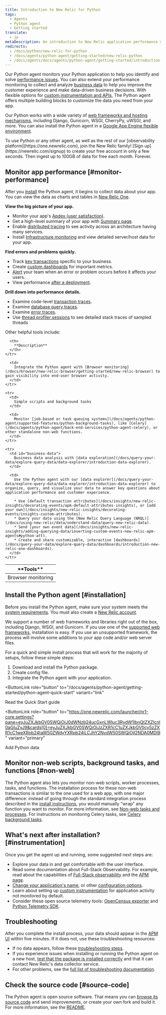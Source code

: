 ```yaml
---
title: Introduction to New Relic for Python
tags:
  - Agents
  - Python agent
  - Getting started
translate:
  - jp
metaDescription: An introduction to New Relic application performance monitoring (APM) for Python applications.
redirects:
  - /docs/python/new-relic-for-python
  - /docs/agents/python-agent/getting-started/new-relic-python
  - /docs/agents/docs/agents/python-agent/getting-started/introduction-new-relic-python
---
```


Our Python agent monitors your Python application to help you identify and solve [performance issues](#monitor-performance). You can also extend your performance monitoring to collect and analyze [business data](#business-data) to help you improve the customer experience and make data-driven business decisions. With flexible options for [custom instrumentation and APIs](/docs/agents/python-agent/custom-instrumentation/python-custom-instrumentation), The Python agent offers multiple building blocks to customize the data you need from your app.

Our Python works with a wide variety of [web frameworks and hosting mechanisms](/docs/agents/python-agent/getting-started/instrumented-python-packages), including Django, Gunicorn, WSGI, CherryPy, uWSGI, and more. You can also install the Python agent in a [Google App Engine flexible environment](/docs/agents/python-agent/hosting-services/install-new-relic-python-agent-gae-flexible-environment).

<Callout variant="tip">
  To use Python or any other agent, as well as the rest of our [observability
  platform](https://one.newrelic.com), join the New Relic family! [Sign
  up](https://newrelic.com/signup) to create your free account in only a few
  seconds. Then ingest up to 100GB of data for free each month. Forever.
</Callout>

## Monitor app performance [#monitor-performance]

After you [install](#installation) the Python agent, it begins to collect data about your app. You can view the data as charts and tables in [New Relic One](/docs/new-relic-one/use-new-relic-one/get-started/introduction-new-relic-one).

**View the big picture of your app.**

- Monitor your app's [Apdex (user satisfaction)](/docs/apm/new-relic-apm/apdex/apdex-measuring-user-satisfaction).
- Get a high-level summary of your app with [Summary page](/docs/apm/applications-menu/monitoring/apm-overview-page).
- Enable [distributed tracing](/docs/apm/distributed-tracing/getting-started/introduction-distributed-tracing) to see activity across an architecture having many services.
- Install [Infrastructure monitoring](/docs/infrastructure/new-relic-infrastructure/getting-started/introduction-new-relic-infrastructure) and view detailed server/host data for your app.

**Find errors and problems quickly.**

- Track [key transactions](/docs/apm/transactions/key-transactions/key-transactions-tracking-important-transactions-or-events) specific to your business.
- Create [custom dashboards](/docs/dashboards/new-relic-dashboards/custom-dashboards/custom-dashboards) for important metrics.
- [Alert](/docs/alerts/alert-policies/understanding-alert-policies/alerting-new-relic) your team when an error or problem occurs before it affects your users.
- View performance [after a deployment](/docs/apm/applications-menu/events/deployments-page).

**Drill down into performance details.**

- Examine code-level [transaction traces](/docs/apm/transactions/transaction-traces/transaction-traces).
- Examine [database query traces](/apm/transactions/transaction-traces/troubleshoot-sql-statements).
- Examine [error traces](/docs/apm/applications-menu/events/view-apm-error-analytics).
- Use [thread profiler sessions](/docs/apm/applications-menu/events/thread-profiler-tool) to see detailed stack traces of sampled threads

Other helpful tools include:

<table>
  <thead>
    <tr>
      <th style={{ width: "200px" }}>
        **Tools**
      </th>

      <th>
        **Description**
      </th>
    </tr>

  </thead>

  <tbody>
    <tr>
      <td>
        Browser monitoring
      </td>

      <td>
        Integrate the Python agent with [Browser monitoring](/docs/browser/new-relic-browser/getting-started/new-relic-browser) to gain visibility into end-user browser activity.
      </td>
    </tr>

    <tr>
      <td>
        Simple scripts and background tasks
      </td>

      <td>
        Monitor [job-based or task queuing systems](/docs/agents/python-agent/supported-features/python-background-tasks), like [Celery](/docs/agents/python-agent/back-end-services/python-agent-celery), or other standalone non-web functions.
      </td>
    </tr>

    <tr>
      <td id="business-data">
        Business data analysis with [data exploration](/docs/query-your-data/explore-query-data/data-explorer/introduction-data-explorer).
      </td>

      <td>
        Use the Python agent with our [data explorer](/docs/query-your-data/explore-query-data/data-explorer/introduction-data-explorer) to organize, query, and visualize your data to answer key questions about application performance and customer experience.

        * Use [default transaction attributes](/docs/insights/new-relic-insights/decorating-events/apm-default-attributes-insights), or [add your own](/docs/insights/new-relic-insights/decorating-events/insights-custom-attributes).
        * Query your data using the [New Relic Query Language (NRQL)](/docs/using-new-relic/data/understand-data/query-new-relic-data).
        * Send [your own event data](/docs/insights/new-relic-insights/adding-querying-data/inserting-custom-events-new-relic-apm-agents#python-att).
        * Create and share customizable, interactive [dashboards](/docs/query-your-data/explore-query-data/dashboards/introduction-new-relic-one-dashboards).
      </td>
    </tr>

  </tbody>
</table>

## Install the Python agent [#installation]

Before you install the Python agent, make sure your system meets the [system requirements](/docs/agents/python-agent/getting-started/compatibility-requirements-python-agent). You must also create a [New Relic account](/docs/accounts-partnerships/accounts/account-setup/create-your-new-relic-account).

We support a number of web frameworks and libraries right out of the box, including Django, WSGI, and Gunicorn. If you use one of the [supported web frameworks](/docs/agents/python-agent/getting-started/instrumented-python-packages), installation is easy. If you use an unsupported framework, the process will involve some additions to your app code and/or web server files.

For a quick and simple install process that will work for the majority of setups, follow these simple steps:

1. Download and install the Python package.
2. Create config file.
3. Integrate the Python agent with your application.

<ButtonGroup>

<ButtonLink
  role="button"
  to="/docs/agents/python-agent/getting-started/python-agent-quick-start"
  variant="link"
>
  Read the Quick Start guide
</ButtonLink>

<ButtonLink
  role="button"
  to="https://one.newrelic.com/launcher/nr1-core.settings?pane=eyJuZXJkbGV0SWQiOiJ0dWNzb24ucGxnLWluc3RydW1lbnQtZXZlcnl0aGluZyJ9&cards[0]=eyJuZXJkbGV0SWQiOiJzZXR1cC1uZXJkbGV0cy5zZXR1cC1weXRob24taW50ZWdyYXRpb24iLCJhY2NvdW50SWQiOjI2NDA0MDl9"
  variant="primary"
>
  Add Python data
</ButtonLink>

</ButtonGroup>

## Monitor non-web scripts, background tasks, and functions [#non-web]

The Python agent also lets you monitor non-web scripts, worker processes, tasks, and functions. The installation process for these non-web transactions is similar to the one used for a web app, with one major difference: instead of going through the standard integration process described in the [install instructions](/docs/agents/python-agent/getting-started/python-agent-quick-start), you would manually "wrap" any function you want to monitor. For more information, see [Non-web tasks and processes](/docs/agents/python-agent/supported-features/python-background-tasks). For instructions on monitoring Celery tasks, see [Celery background tasks](/docs/agents/python-agent/back-end-services/python-agent-celery).

## What's next after installation? [#instrumentation]

Once you get the agent up and running, some suggested next steps are:

- Explore your data in and get comfortable with the user interface.
- Read some documentation about Full-Stack Observability. For example, read about the capabilities of [Full-Stack observability](/docs/full-stack-observability/monitor-everything/get-started-new-relic-monitoring-tools/get-started-full-stack-observability) and the [APM page](/docs/apm).
- [Change your application's name](/docs/agents/manage-apm-agents/app-naming/rename-your-application), or other [configuration options](/docs/agents/python-agent/installation-configuration/python-agent-configuration).
- Learn about setting up [custom instrumentation](/docs/agents/python-agent/custom-instrumentation/python-custom-instrumentation) for application activity not monitored by default.
- Consider these open source telemetry tools: [OpenCensus exporter](/docs/integrations/open-source-telemetry-integrations/open-source-telemetry-integration-list/new-relics-opencensus-integration) and [Python Telemetry SDK](/docs/data-ingest-apis/get-data-new-relic/new-relic-sdks/telemetry-sdks-send-custom-telemetry-data-new-relic).

## Troubleshooting

After you complete the install process, your data should appear in the [APM UI](/docs/apm/applications-menu/monitoring/apm-overview-page) within five minutes. If it does not, use these troubleshooting resources:

- If no data appears, follow these [troubleshooting steps](/docs/agents/python-agent/troubleshooting/no-data-appears-python).
- If you experience issues when installing or running the Python agent on a new host, [test that the package is installed correctly](/docs/agents/python-agent/installation-configuration/testing-python-agent) and that it can contact New Relic's data collector service.
- For other problems, see the [full list of troubleshooting documentation](/docs/agents/python-agent/troubleshooting/).

## Check the source code [#source-code]

The Python agent is open source software. That means you can [browse its source code](https://github.com/newrelic/newrelic-python-agent 'Link opens in a new window.') and send improvements, or create your own fork and build it. For more information, see the [README](https://github.com/newrelic/newrelic-python-agent/blob/main/README.rst 'Link opens in a new window.').
